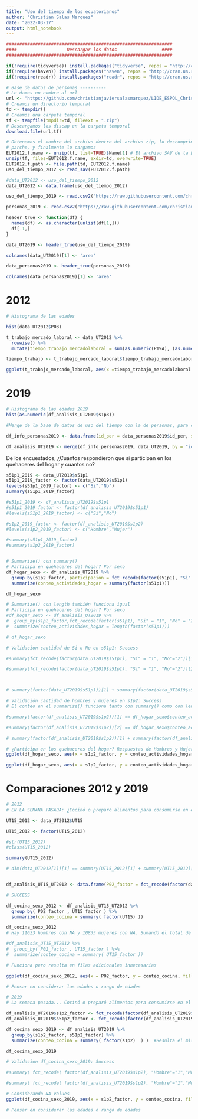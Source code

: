```yaml
---
title: "Uso del tiempo de los ecuatorianos"
author: "Christian Salas Marquez"
date: "2022-03-17"
output: html_notebook
---
```


```r
###############################################################
####                   Descargar los datos                 ####
###############################################################

if(!require(tidyverse)) install.packages("tidyverse", repos = "http://cran.us.r-project.org")
if(!require(haven)) install.packages("haven", repos = "http://cran.us.r-project.org")
if(!require(readr)) install.packages("readr", repos = "http://cran.us.r-project.org")


```


```r
# Base de datos de personas ----------
# Le damos un nombre al url
url <- "https://github.com/christianjaviersalasmarquez/LIDE_ESPOL_Christian_Salas/raw/main/Base%20EUT%202012.zip"
# Creamos un directorio temporal
td <- tempdir()
# Creamos una carpeta temporal
tf <- tempfile(tmpdir=td, fileext = ".zip")
# Descargamos los discap en la carpeta temporal
download.file(url,tf)

```


```r
# Obtenemos el nombre del archivo dentro del archivo zip, lo descomprimimos (unzip), obtenemos el nombre del 
# parche, y finalmente lo cargamos
EUT2012.f.name <- unzip(tf, list=TRUE)$Name[1] # El archivo SAV de la EUT 2012 es el primero
unzip(tf, files=EUT2012.f.name, exdir=td, overwrite=TRUE)
EUT2012.f.path <- file.path(td, EUT2012.f.name)
uso_del_tiempo_2012 <- read_sav(EUT2012.f.path)
```


```r
#data_UT2012 <- uso_del_tiempo_2012
data_UT2012 <- data.frame(uso_del_tiempo_2012)
```



```r
uso_del_tiempo_2019 <- read.csv2("https://raw.githubusercontent.com/christianjaviersalasmarquez/LIDE_ESPOL_Christian_Salas/main/201912_multibdd_uso_del_tiempo.sav.csv", header = FALSE)
```


```r
personas_2019 <- read.csv2("https://raw.githubusercontent.com/christianjaviersalasmarquez/LIDE_ESPOL_Christian_Salas/main/201912_multibdd_personas.sav.csv", header = FALSE)
```








```r
header_true <- function(df) {
  names(df) <- as.character(unlist(df[1,]))
  df[-1,]
}

```

```r
data_UT2019 <- header_true(uso_del_tiempo_2019)

colnames(data_UT2019)[1] <- 'area'
```

```r
data_personas2019 <- header_true(personas_2019)

colnames(data_personas2019)[1] <- 'area'
```




# 2012

```r
# Histograma de las edades

hist(data_UT2012$P03)

```


```r
t_trabajo_mercado_laboral <- data_UT2012 %>%
  rowwise() %>%
  mutate(tiempo_trabajo_mercadolaboral = sum(as.numeric(P19A), (as.numeric(P19B)/60),as.numeric(P19C), (as.numeric(P19D)/60), na.rm = TRUE))

```


```r
tiempo_trabajo <- t_trabajo_mercado_laboral$tiempo_trabajo_mercadolaboral

ggplot(t_trabajo_mercado_laboral, aes(x =tiempo_trabajo_mercadolaboral )) + geom_histogram()

```





# 2019

```r
# Histograma de las edades 2019
hist(as.numeric(df_analisis_UT2019$s1p3))
```


```r
#Merge de la base de datos de uso del tiempo con la de personas, para conocer información sobre la persona

df_info_personas2019 <- data.frame(id_per = data_personas2019$id_per, s1p2 = data_personas2019$s1p2, s1p3 = data_personas2019$s1p3)

df_analisis_UT2019 <- merge(df_info_personas2019, data_UT2019, by = "id_per")

```



De los encuestados, ¿Cuántos respondieron que sí participan en los quehaceres del hogar y cuantos no?


```r
s51p1_2019 <- data_UT2019$s51p1
s51p1_2019_factor <- factor(data_UT2019$s51p1)
levels(s51p1_2019_factor) <- c("Si","No")
summary(s51p1_2019_factor)
```



```r
#s51p1_2019 <- df_analisis_UT2019$s51p1
#s51p1_2019_factor <- factor(df_analisis_UT2019$s51p1)
#levels(s51p1_2019_factor) <- c("Si","No")

#s1p2_2019_factor <- factor(df_analisis_UT2019$s1p2)
#levels(s1p2_2019_factor) <- c("Hombre","Mujer")

#summary(s51p1_2019_factor)
#summary(s1p2_2019_factor)



```


```r
# Summarize() con summary()
# Participa en quehaceres del hogar? Por sexo
df_hogar_sexo <- df_analisis_UT2019 %>%
  group_by(s1p2_factor, participacion = fct_recode(factor(s51p1), "Si" = "1", "No" = "2" )) %>%
  summarize(conteo_actividades_hogar = summary(factor(s51p1)))

df_hogar_sexo
```

```r
# Summarize() con length también funciona igual
# Participa en quehaceres del hogar? Por sexo
#df_hogar_sexo <- df_analisis_UT2019 %>%
#  group_by(s1p2_factor,fct_recode(factor(s51p1), "Si" = "1", "No" = "2" )) %>%
#  summarize(conteo_actividades_hogar = length(factor(s51p1)))

# df_hogar_sexo
```

```r
# Validacion cantidad de Si o No en s51p1: Success

#summary(fct_recode(factor(data_UT2019$s51p1), "Si" = "1", "No"="2"))[1] ==  df_hogar_sexo$conteo_actividades_hogar[1] + df_hogar_sexo$conteo_actividades_hogar[3]

#summary(fct_recode(factor(data_UT2019$s51p1), "Si" = "1", "No"="2"))[2] == df_hogar_sexo$conteo_actividades_hogar[2] + df_hogar_sexo$conteo_actividades_hogar[4]



# summary(factor(data_UT2019$s51p1))[1] + summary(factor(data_UT2019$s51p1))[2] # Cantidad de respuesta Si + No 33236

```



```r
# Validación cantidad de hombres y mujeres en s1p2: Success
# El conteo en el summarize() funciona tanto con summary() como con length()

#summary(factor(df_analisis_UT2019$s1p2))[1] == df_hogar_sexo$conteo_actividades_hogar[1] + df_hogar_sexo$conteo_actividades_hogar[2]

#summary(factor(df_analisis_UT2019$s1p2))[2] == df_hogar_sexo$conteo_actividades_hogar[3] + df_hogar_sexo$conteo_actividades_hogar[4]

# summary(factor(df_analisis_UT2019$s1p2))[1] + summary(factor(df_analisis_UT2019$s1p2))[2] # Cantidad de Hombres + Mujeres en data_UT2019 33236


```



```r
# ¿Participa en los quehaceres del hogar? Respuestas de Hombres y Mujeres
ggplot(df_hogar_sexo, aes(x = s1p2_factor, y = conteo_actividades_hogar, fill = participacion)) + geom_bar(stat = 'identity')
```


```r
ggplot(df_hogar_sexo, aes(x = s1p2_factor, y = conteo_actividades_hogar, fill = participacion)) + geom_bar(stat = 'identity', position = 'dodge')
```




# Comparaciones 2012 y 2019




```r
# 2012
# EN LA SEMANA PASADA: ¿Cocinó o preparó alimentos para consumirse en el desayuno, almuerzo, merienda, entre comidas, incluyendo comidas para llevar?

UT15_2012 <- data_UT2012$UT15

UT15_2012 <- factor(UT15_2012)

#str(UT15_2012)
#class(UT15_2012)

summary(UT15_2012)

# dim(data_UT2012[1])[1] == summary(UT15_2012)[1] + summary(UT15_2012)[2] + summary(UT15_2012)[3]



```


```r
df_analisis_UT15_UT2012 <- data.frame(P02_factor = fct_recode(factor(data_UT2012$P02), "Hombre" = "1", "Mujer"="2") , CIUDAD = data_UT2012$CIUDAD, UT15 = data_UT2012$UT15 , UT15_factor = fct_recode(factor(data_UT2012$UT15), "Si"="1","No"="2" ) , UT15A = data_UT2012$UT15A, UT15B = data_UT2012$UT15B, UT15C = data_UT2012$UT15C, UT15D = data_UT2012$UT15D)
```

```r
# SUCCESS

df_cocina_sexo_2012 <- df_analisis_UT15_UT2012 %>%
  group_by( P02_factor , UT15_factor ) %>%
  summarize(conteo_cocina = summary( factor(UT15) ))

df_cocina_sexo_2012
# Hay 11623 hombres con NA y 10835 mujeres con NA. Sumando el total de 22458 de la pregunta UT15

```

```r
#df_analisis_UT15_UT2012 %>%
#  group_by( P02_factor , UT15_factor ) %>%
#  summarize(conteo_cocina = summary( UT15_factor ))

# Funciona pero resulta en filas adicionales innecesarias
```


```r
ggplot(df_cocina_sexo_2012, aes(x = P02_factor, y = conteo_cocina, fill =  UT15_factor)) + geom_bar(stat = 'identity', position = 'dodge')

# Pensar en considerar las edades o rango de edades

```




```r
# 2019
# La semana pasada... Cocinó o preparó alimentos para consumirse en el desayuno, almuerzo, merienda, entre comidas, incluyendo comidas para llevar?

df_analisis_UT2019$s1p2_factor <- fct_recode(factor(df_analisis_UT2019$s1p2), "Hombre"="1","Mujer"="2" )
df_analisis_UT2019$s51p2_factor <- fct_recode(factor(df_analisis_UT2019$s51p2), "Si"="1","No"="2" ) 

df_cocina_sexo_2019 <- df_analisis_UT2019 %>%
  group_by(s1p2_factor, s51p2_factor) %>%
  summarize(conteo_cocina = summary( factor(s1p2)  ) )  #Resulta el mismo conteo si se coloca factor(s1p2) o factor(s51p2) en el summary

df_cocina_sexo_2019

```


```r
# Validacion df_cocina_sexo_2019: Success

#summary( fct_recode( factor(df_analisis_UT2019$s1p2), "Hombre"="1","Mujer"="2" ) )[1] == df_cocina_sexo_2019[1,3] + df_cocina_sexo_2019[2,3] + df_cocina_sexo_2019[3,3]

#summary( fct_recode( factor(df_analisis_UT2019$s1p2), "Hombre"="1","Mujer"="2" ) )[2] == df_cocina_sexo_2019[4,3] + df_cocina_sexo_2019[5,3] + df_cocina_sexo_2019[6,3]


```


```r
# Considerando NA values
ggplot(df_cocina_sexo_2019, aes(x = s1p2_factor, y = conteo_cocina, fill = s51p2_factor)) + geom_bar(stat = 'identity', position = 'dodge')

# Pensar en considerar las edades o rango de edades

```













